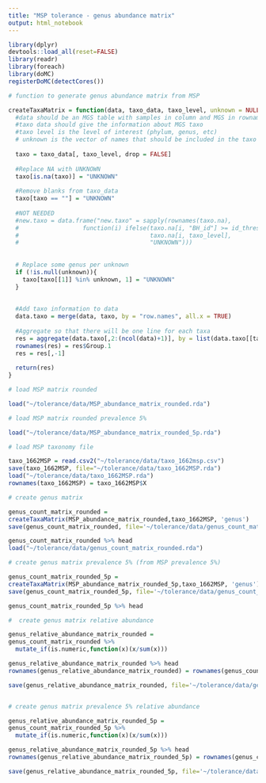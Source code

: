 ```yaml
---
title: "MSP tolerance - genus abundance matrix"
output: html_notebook
---
```


```r

library(dplyr)
devtools::load_all(reset=FALSE)
library(readr)
library(foreach)
library(doMC)
registerDoMC(detectCores())

```

```r
# function to generate genus abundance matrix from MSP

createTaxaMatrix = function(data, taxo_data, taxo_level, unknown = NULL){
  #data should be an MGS table with samples in column and MGS in rownames
  #taxo data should give the information about MGS taxo
  #taxo level is the level of interest (phylum, genus, etc)
  # unknown is the vector of names that should be included in the taxo UNKNOWN (ex : c("unclassified", "obsolete NCBI entry"))
  
  taxo = taxo_data[, taxo_level, drop = FALSE]
  
  #Replace NA with UNKNOWN
  taxo[is.na(taxo)] = "UNKNOWN"
  
  #Remove blanks from taxo_data
  taxo[taxo == ""] = "UNKNOWN"
  
  #NOT NEEDED
  #new.taxo = data.frame("new.taxo" = sapply(rownames(taxo.na),
  #                  function(i) ifelse(taxo.na[i, "BH_id"] >= id_threshold,
  #                                     taxo.na[i, taxo_level],
  #                                     "UNKNOWN")))
  
  
  # Replace some genus per unknown
  if (!is.null(unknown)){
    taxo[taxo[[1]] %in% unknown, 1] = "UNKNOWN"
  }
  
  
  #Add taxo information to data
  data.taxo = merge(data, taxo, by = "row.names", all.x = TRUE)
  
  #Aggregate so that there will be one line for each taxa
  res = aggregate(data.taxo[,2:(ncol(data)+1)], by = list(data.taxo[[taxo_level]]), sum)
  rownames(res) = res$Group.1
  res = res[,-1]
  
  return(res)
}

```



```r

# load MSP matrix rounded

load("~/tolerance/data/MSP_abundance_matrix_rounded.rda")

# load MSP matrix rounded prevalence 5%

load("~/tolerance/data/MSP_abundance_matrix_rounded_5p.rda")

# load MSP taxonomy file 

taxo_1662MSP = read.csv2("~/tolerance/data/taxo_1662msp.csv")
save(taxo_1662MSP, file="~/tolerance/data/taxo_1662MSP.rda")
load("~/tolerance/data/taxo_1662MSP.rda")
rownames(taxo_1662MSP) = taxo_1662MSP$X
```



```r

# create genus matrix 

genus_count_matrix_rounded =
createTaxaMatrix(MSP_abundance_matrix_rounded,taxo_1662MSP, 'genus')
save(genus_count_matrix_rounded, file='~/tolerance/data/genus_count_matrix_rounded.rda')

genus_count_matrix_rounded %>% head
load("~/tolerance/data/genus_count_matrix_rounded.rda")

# create genus matrix prevalence 5% (from MSP prevalence 5%)

genus_count_matrix_rounded_5p =
createTaxaMatrix(MSP_abundance_matrix_rounded_5p,taxo_1662MSP, 'genus')
save(genus_count_matrix_rounded_5p, file='~/tolerance/data/genus_count_matrix_rounded_5p.rda')

genus_count_matrix_rounded_5p %>% head

```


```r

#  create genus matrix relative abundance

genus_relative_abundance_matrix_rounded = 
genus_count_matrix_rounded %>%
  mutate_if(is.numeric,function(x)(x/sum(x))) 

genus_relative_abundance_matrix_rounded %>% head
rownames(genus_relative_abundance_matrix_rounded) = rownames(genus_count_matrix_rounded)

save(genus_relative_abundance_matrix_rounded, file='~/tolerance/data/genus_relative_abundance_matrix_rounded.rda')


# create genus matrix prevalence 5% relative abundance

genus_relative_abundance_matrix_rounded_5p = 
genus_count_matrix_rounded_5p %>%
  mutate_if(is.numeric,function(x)(x/sum(x))) 

genus_relative_abundance_matrix_rounded_5p %>% head
rownames(genus_relative_abundance_matrix_rounded_5p) = rownames(genus_count_matrix_rounded_5p)

save(genus_relative_abundance_matrix_rounded_5p, file='~/tolerance/data/genus_relative_abundance_matrix_rounded_5p.rda')


```
